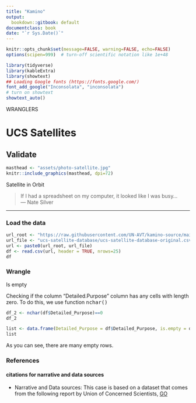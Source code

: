 ```yaml
---
title: "Kamino"
output:
  bookdown::gitbook: default
documentclass: book
date: "`r Sys.Date()`"
---
```


```r

knitr::opts_chunk$set(message=FALSE, warning=FALSE, echo=FALSE)
options(scipen=999)  # turn-off scientific notation like 1e+48

library(tidyverse)
library(kableExtra)
library(showtext)
## Loading Google fonts (https://fonts.google.com/)
font_add_google("Inconsolata", "inconsolata")
# turn on showtext
showtext_auto()

```

WRANGLERS  

# UCS Satellites
## Validate

```r

masthead <- "assets/photo-satellite.jpg"
knitr::include_graphics(masthead, dpi=72)

```

<div class="figure-text">Satellite in Orbit</div>


> If I had a spreadsheet on my computer, it looked like I was busy...\
--- Nate Silver\

***

### Load the data

```r

url_root <- "https://raw.githubusercontent.com/UN-AVT/kamino-source/main/sources/0-shared/data/"
url_file <- "ucs-satellite-database/ucs-satellite-database-original.csv"
url <- paste0(url_root, url_file)
df <- read.csv(url, header = TRUE, nrows=25)
df

```


### Wrangle

Is empty

Checking if the column "Detailed.Purpose" column has any cells with length zero. To do this, we use function <kbd>nchar()</kbd> 

```r

df_2 <- nchar(df$Detailed_Purpose)==0
df_2

```

```r

list <- data.frame(Detailed_Purpose = df$Detailed_Purpose, is.empty = df_2)
list

```

As you can see, there are many empty rows.



### References
#### citations for narrative and data sources

* Narrative and Data sources: This case is based on a dataset that comes from the following report by Union of Concerned Scientists, [GO](https://www.ucsusa.org/resources/satellite-database){target="_blank"} 
